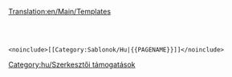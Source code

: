 [[Translation:en/Main/Templates]]

<br/>
<br/>
{{en/Bilingual box| Hu
| Ez a lap egy lista a '''szabványos sablonokról''' az OpenTTD Wikin.

* Teljes lista az összes sablonnal: [[en/Special/Allpages/Template]]
* Ne felejtsd el besorolni a sablonokat alkategóriákba céljuk, típusuk és hatályuk alpján. Ezen kívül nézd meg a [[en/Special/Uncategorizedtemplates|kategorizálatlan sablonokat]] is.
* Általános sablonokhoz add hozzá a következő kódot sortörés nélkül:
| ''This page provides an index for a wide range of '''standard templates''' in use in OpenTTD Wiki.''

* ''For a complete list of all templates, see [[en/Special/Allpages/Template]].''
* ''Don't forget to subcategorize the templates according to their purpose, type, or scope. Also check [[en/Special/Uncategorizedtemplates|Uncategorized templates]].''
* ''For general templates please add the following code, without a linebreak:''}}
<pre>
<noinclude>[[Category:Sablonok/Hu|{{PAGENAME}}]]</noinclude>
</pre>

[[Category:hu/Szerkesztői támogatások]]